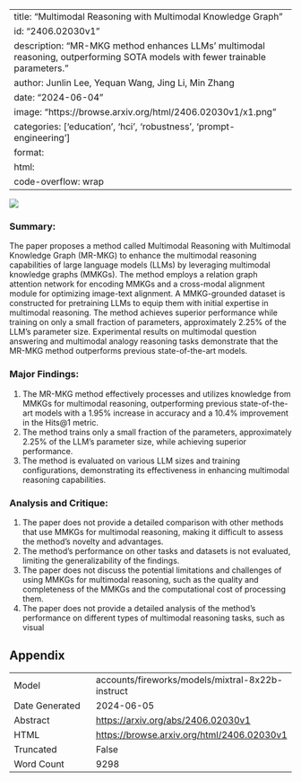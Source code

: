
---
title: "Multimodal Reasoning with Multimodal Knowledge Graph"
id: "2406.02030v1"
description: "MR-MKG method enhances LLMs' multimodal reasoning, outperforming SOTA models with fewer trainable parameters."
author: Junlin Lee, Yequan Wang, Jing Li, Min Zhang
date: "2024-06-04"
image: "https://browse.arxiv.org/html/2406.02030v1/x1.png"
categories: ['education', 'hci', 'robustness', 'prompt-engineering']
format:
  html:
    code-overflow: wrap
---

![](https://browse.arxiv.org/html/2406.02030v1/x1.png)

### Summary:

The paper proposes a method called Multimodal Reasoning with Multimodal Knowledge Graph (MR-MKG) to enhance the multimodal reasoning capabilities of large language models (LLMs) by leveraging multimodal knowledge graphs (MMKGs). The method employs a relation graph attention network for encoding MMKGs and a cross-modal alignment module for optimizing image-text alignment. A MMKG-grounded dataset is constructed for pretraining LLMs to equip them with initial expertise in multimodal reasoning. The method achieves superior performance while training on only a small fraction of parameters, approximately 2.25% of the LLM’s parameter size. Experimental results on multimodal question answering and multimodal analogy reasoning tasks demonstrate that the MR-MKG method outperforms previous state-of-the-art models.

### Major Findings:

1. The MR-MKG method effectively processes and utilizes knowledge from MMKGs for multimodal reasoning, outperforming previous state-of-the-art models with a 1.95% increase in accuracy and a 10.4% improvement in the Hits@1 metric.
2. The method trains only a small fraction of the parameters, approximately 2.25% of the LLM’s parameter size, while achieving superior performance.
3. The method is evaluated on various LLM sizes and training configurations, demonstrating its effectiveness in enhancing multimodal reasoning capabilities.

### Analysis and Critique:

1. The paper does not provide a detailed comparison with other methods that use MMKGs for multimodal reasoning, making it difficult to assess the method's novelty and advantages.
2. The method's performance on other tasks and datasets is not evaluated, limiting the generalizability of the findings.
3. The paper does not discuss the potential limitations and challenges of using MMKGs for multimodal reasoning, such as the quality and completeness of the MMKGs and the computational cost of processing them.
4. The paper does not provide a detailed analysis of the method's performance on different types of multimodal reasoning tasks, such as visual

## Appendix

|          |          |
|----------|----------|
| Model     | accounts/fireworks/models/mixtral-8x22b-instruct       |
| Date Generated     | 2024-06-05       |
| Abstract | [https://arxiv.org/abs/2406.02030v1](https://arxiv.org/abs/2406.02030v1)        |
| HTML     | [https://browse.arxiv.org/html/2406.02030v1](https://browse.arxiv.org/html/2406.02030v1)       |
| Truncated       | False       |
| Word Count       | 9298       |